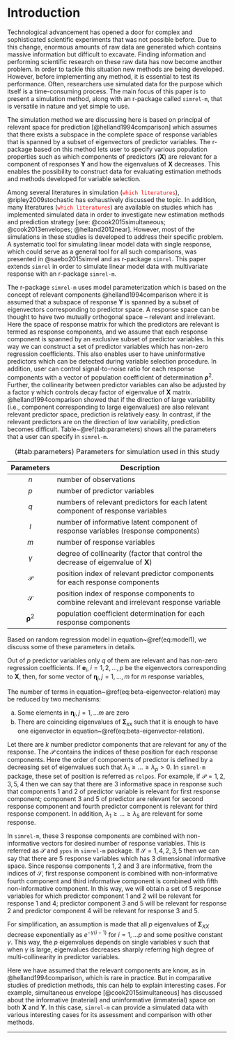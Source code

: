 # Introduction #

Technological advancement has opened a door for complex and sophisticated scientific experiments that was not possible before. Due to this change, enormous amounts of raw data are generated which contains massive information but difficult to excavate. Finding information and performing scientific research on these raw data has now become another problem. In order to tackle this situation new methods are being developed. However, before implementing any method, it is essential to test its performance. Often, researchers use simulated data for the purpose which itself is a time-consuming process. The main focus of this paper is to present a simulation method, along with an r-package called `simrel-m`, that is versatile in nature and yet simple to use. 

The simulation method we are discussing here is based on principal of relevant space for prediction [@helland1994comparison]  which assumes that there exists a subspace in the complete space of response variables that is spanned by a subset of eigenvectors of predictor variables. The r-package based on this method lets user to specify various population properties such as  which components of predictors $(\mathbf{X})$ are relevant for a component of responses $\mathbf{Y}$ and how the eigenvalues of $\mathbf{X}$ decreases. This enables the possibility to construct data for evaluating estimation methods and methods developed for variable selection. 

Among several literatures in simulation (<span style="color:red;">\color{red}`which literatures`</span>), @ripley2009stochastic has exhaustively discussed the topic. In addition, many literatures (<span style="color:red;">\color{red}`which literatures`</span>) are available on studies which has implemented simulated data in order to investigate new estimation methods and prediction strategy [see: @cook2015simultaneous; @cook2013envelopes; @helland2012near]. However, most of the simulations in these studies is developed to address their specific problem. A systematic tool for simulating linear model data with single response, which could serve as a general tool for all such comparisons, was presented in @saebo2015simrel and as r-package `simrel`. This paper extends `simrel` in order to simulate linear model data with multivariate response with an r-package `simrel-m`.

The r-package `simrel-m` uses model parameterization which is based on the concept of relevant components @helland1994comparison where it is assumed that a subspace of response $\mathbf{Y}$ is spanned by a subset of eigenvectors corresponding to predictor space. A response space can be thought to have two mutually orthogonal space -- relevant and irrelevant. Here the space of response matrix for which the predictors are relevant is termed as response components, and we assume that each response component is spanned by an exclusive subset of predictor variables. In this way we can construct a set of predictor variables which has non-zero regression coefficients. This also enables user to have uninformative predictors which can be detected during variable selection procedure. In addition, user can control signal-to-noise ratio for each response components with a vector of population coefficient of determination $\boldsymbol{\rho}^2$. Further, the collinearity between predictor variables can also be adjusted by a factor $\gamma$ which controls decay factor of eigenvalue of $\mathbf{X}$ matrix. @helland1994comparison showed that if the direction of large variability (i.e., component corresponding to large eigenvalues) are also relevant relevant predictor space, prediction is relatively easy. In contrast, if the relevant predictors are on the direction of low variability, prediction becomes difficult. Table~\@ref(tab:parameters) shows all the parameters that a user can specify in `simrel-m`.

Table: (#tab:parameters) Parameters for simulation used in this study

| Parameters             | Description                                                                                  |
| :--------------------: | -------------------------------------------------------------------------------------------- |
| $n$                    | number of observations                                                                       |
| $p$                    | number of predictor variables                                                                |
| $q$                    | numbers of relevant predictors for each latent component of response variables               |
| $l$                    | number of informative latent component of response variables (response components)           |
| $m$                    | number of response variables                                                                 |
| $\gamma$               | degree of collinearity (factor that control the decrease of eigenvalue of $\mathbf{X}$)      |
| $\mathcal{P}$          | position index of relevant predictor components for each response components                 |
| $\mathcal{S}$          | position index of response components to combine relevant and irrelevant response variable   |
| $\boldsymbol{\rho}^2$  | population coefficient determination for each response components                            |

Based on random regression model in equation~\@ref(eq:model1), we discuss some of these parameters in details. 

Out of $p$ predictor variables only $q$ of them are relevant and has non-zero regression coefficients. If $\boldsymbol{e}_i, \; i = 1, 2, \ldots, p$ be the eigenvectors corresponding to $\mathbf{X}$, then, for some vector of $\boldsymbol{\eta}_j, j = 1, \ldots, m$ for $m$ response variables, 

\begin{align}
\mathbf{B} = \left(\beta_{ij}\right) &= 
  \begin{bmatrix} 
    \boldsymbol{\eta}_{11} & \ldots & \boldsymbol{\eta}_{1p} \\
    \vdots                 & \ddots & \vdots \\
    \boldsymbol{\eta}_{m1} & \ldots & \boldsymbol{\eta}_{mp}
  \end{bmatrix} 
  \begin{bmatrix} 
    \mathbf{e}_{11} & \vdots & \mathbf{e}_{1p} \\
    \vdots          & \ddots & \vdots \\
    \mathbf{e}_{p1} & \vdots & \mathbf{e}_{pp}
  \end{bmatrix} \\ &= 
  \begin{bmatrix}\boldsymbol{\eta}_{1} \\ \vdots \\ \boldsymbol{\eta}_{m}\end{bmatrix}_{m \times p}
  \begin{bmatrix}\mathbf{e}_{1} & \ldots & \mathbf{e}_{p}\end{bmatrix}_{p \times p} 
(\#eq:beta-eigenvector-relation)
\end{align}

The number of terms in equation~\@ref(eq:beta-eigenvector-relation) may be reduced by two mechanisms:

a) Some elements in $\boldsymbol{\eta}_j, j = 1, \ldots m$ are zero
b) There are coinciding eigenvalues of $\boldsymbol{\Sigma}_{xx}$ such that it is enough to have one eigenvector in equation~\@ref(eq:beta-eigenvector-relation).

Let there are $k$ number predictor components that are relevant for any of the response. The $\mathcal{P}$ contains the indices of these position for each response components. Here the order of components of predictor is defined by a decreasing set of eigenvalues such that $\lambda_1 \ge \ldots \ge \lambda_p > 0$. In `simrel-m` package, these set of position is referred as `relpos`. For example, if $\mathcal{P} = {{1, 2}, {3, 5}, {4}}$ then we  can say that there are 3 informative space in response such that components 1 and 2 of predictor variable is relevant for first response component; component 3 and 5 of predictor are relevant for second response component and fourth predictor component is relevant for third response component. In addition, $\lambda_1 \ge \ldots \ge \lambda_5$ are relevant for some response.

In `simrel-m`, these 3 response components are combined with non-informative vectors for desired number of response variables. This is referred as $\mathcal{S}$ and `ypos` in `simrel-m` package. If $\mathcal{S} = {{1, 4}, {2}, {3, 5}}$ then we can say that there are 5 response variables which has 3 dimensional informative space. Since response components 1, 2 and 3 are informative, from the indices of $\mathcal{S}$, first response component is combined with non-informative fourth component and third informative component is combined with fifth non-informative component. In this way, we will obtain a set of 5 response variables for which predictor component 1 and 2 will be relevant for response 1 and 4; predictor component 3 and 5 will be relevant for response 2 and predictor component 4 will be relevant for response 3 and 5.

For simplification, an assumption is made that all $p$ eigenvalues of $\boldsymbol{\Sigma}_{XX}$ decrease exponentially as $e^{-\gamma (i - 1)}$ for $i = 1, \ldots p$ and some positive constant $\gamma$. This way, the $p$ eigenvalues depends on single variables $\gamma$ such that when $\gamma$ is large, eigenvalues decreases sharply referring high degree of multi-collinearity in predictor variables.

Here we have assumed that the relevant components are know, as in @helland1994comparison, which is rare in practice. But in comparative studies of prediction methods, this can help to explain interesting cases. For example, simultaneous envelope [@cook2015simultaneous] has discussed about the informative (material) and uninformative (immaterial) space on both $\mathbf{X}$ and $\mathbf{Y}$. In this case, `simrel-m` can provide a simulated data with various interesting cases for its assessment and comparison with other methods.

---
